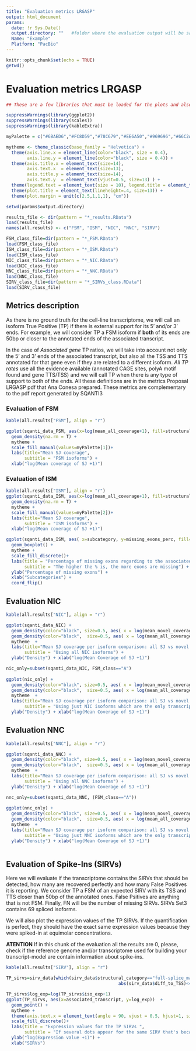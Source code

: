 ```yaml
---
title: "Evaluation metrics LRGASP"
output: html_document
params:
  date: !r Sys.Date()
  output.directory: ""   #folder where the evaluation output will be saved
  Name: "Example"
  Platform: "PacBio"
---
```


```r
knitr::opts_chunk$set(echo = TRUE)
getwd()
```

# Evaluation metrics LRGASP

```r

## These are a few libraries that must be loaded for the plots and also a couple of variables to make them "nice"

suppressWarnings(library(ggplot2))
suppressWarnings(library(scales))
suppressWarnings(library(kableExtra))

myPalette = c("#6BAED6","#FC8D59","#78C679","#EE6A50","#969696","#66C2A4", "goldenrod1", "darksalmon", "#41B6C4","tomato3", "#FE9929")

mytheme <- theme_classic(base_family = "Helvetica") +
  theme(axis.line.x = element_line(color="black", size = 0.4),
        axis.line.y = element_line(color="black", size = 0.4)) +
  theme(axis.title.x = element_text(size=14),
        axis.text.x  = element_text(size=13),
        axis.title.y = element_text(size=14),
        axis.text.y  = element_text(vjust=0.5, size=13) ) +
  theme(legend.text = element_text(size = 10), legend.title = element_text(size=11), legend.key.size = unit(0.5, "cm")) +
  theme(plot.title = element_text(lineheight=.4, size=13)) +
  theme(plot.margin = unit(c(2.5,1,1,1), "cm")) 

```

```r
setwd(params$output.directory)

results_file <- dir(pattern = "*_results.RData")
load(results_file)
names(all.results) <- c("FSM", "ISM", "NIC", "NNC", "SIRV")

FSM_class_file=dir(pattern = "*_FSM.RData")
load(FSM_class_file)
ISM_class_file=dir(pattern = "*_ISM.RData")
load(ISM_class_file)
NIC_class_file=dir(pattern = "*_NIC.RData")
load(NIC_class_file)
NNC_class_file=dir(pattern = "*_NNC.RData")
load(NNC_class_file)
SIRV_class_file=dir(pattern = "*_SIRVs_class.RData")
load(SIRV_class_file)

``` 


## Metrics description

As there is no ground truth for the cell-line transcriptome, we will call an isoform True Positive (TP) if there is external support for its 5' and/or 3' ends. For example, we will consider TP a FSM isoform if **both** of its ends are 50bp or closer to the annotated ends of the associated transcript. 

In the case of *Associated gene* TP ratios, we will take into account not only the 5' and 3' ends of the associated transcript, but also all the TSS and TTS annotated for that gene even if they are related to a different isoform. *All TP rates* use all the evidence available (annotated CAGE sites, polyA motif found and gene TTS/TSS) and we will call TP when there is any type of support to both of the ends. All these definitions are in the metrics Proposal LRGASP pdf that Ana Conesa prepared. These metrics are complementary to the pdf report generated by SQANTI3


### Evaluation of FSM

```r

kable(all.results["FSM"], align = "r")

ggplot(sqanti_data_FSM, aes(x=log(mean_all_coverage+1), fill=structural_category ) )+
  geom_density(na.rm = T) +
  mytheme +
  scale_fill_manual(values=myPalette[1])+
  labs(title="Mean SJ coverage",
       subtitle = "FSM isoforms") +
  xlab("log(Mean coverage of SJ +1)")

```

### Evaluation of ISM

```r

kable(all.results["ISM"], align = "r")
ggplot(sqanti_data_ISM, aes(x=log(mean_all_coverage+1), fill=structural_category ) )+
  geom_density(na.rm = T) +
  mytheme +
  scale_fill_manual(values=myPalette[2])+
  labs(title="Mean SJ coverage",
       subtitle = "ISM isoforms") +
  xlab("log(Mean coverage of SJ +1)")

ggplot(sqanti_data_ISM, aes( x=subcategory, y=missing_exons_perc, fill=subcategory)) +
  geom_boxplot() + 
  mytheme + 
  scale_fill_discrete()+
  labs(title = "Percentage of missing exons regarding to the associated reference transcript",
       subtitle = "The higher the % is, the more exons are missing") +
  ylab("Percentage of missing exons") +
  xlab("Subcategories") +
  coord_flip()

```

## Evaluation NIC

```r

kable(all.results["NIC"], align = "r")

ggplot(sqanti_data_NIC) +
  geom_density(color="black", size=0.5, aes( x = log(mean_novel_coverage +1) , fill="Just novel SJ"), alpha=0.5, na.rm = T) +
  geom_density(color="black",  size=0.5, aes( x = log(mean_all_coverage +1) , fill="All SJ"), alpha=0.5, na.rm = T) +
  mytheme  +
  labs(title="Mean SJ coverage per isoform comparison: all SJ vs novel SJ",
       subtitle = "Using all NIC isoforms") +
  ylab("Density") + xlab("log(Mean Coverage of SJ +1)") 

nic_only=subset(sqanti_data_NIC, FSM_class=="A")
  
ggplot(nic_only) +
  geom_density(color="black", size=0.5, aes( x = log(mean_novel_coverage +1) , fill="Just novel SJ"), alpha=0.5, na.rm = T) +
  geom_density(color="black",  size=0.5, aes( x = log(mean_all_coverage +1) , fill="All SJ"), alpha=0.5, na.rm = T) +
  mytheme  +
  labs(title="Mean SJ coverage per isoform comparison: all SJ vs novel SJ",
       subtitle = "Using just NIC isoforms which are the only transcript expressed for that gene") +
  ylab("Density") + xlab("log(Mean Coverage of SJ +1)")

```


## Evaluation NNC

```r

kable(all.results["NNC"], align = "r")

ggplot(sqanti_data_NNC) +
  geom_density(color="black", size=0.5, aes( x = log(mean_novel_coverage +1) , fill="Just novel SJ"), alpha=0.5, na.rm = T) +
  geom_density(color="black",  size=0.5, aes( x = log(mean_all_coverage +1) , fill="All SJ"), alpha=0.5, na.rm = T) +
  mytheme  +
  labs(title="Mean SJ coverage per isoform comparison: all SJ vs novel SJ",
       subtitle = "Using all NNC isoforms") +
  ylab("Density") + xlab("log(Mean Coverage of SJ +1)") 

nnc_only=subset(sqanti_data_NNC, (FSM_class=="A"))
  
ggplot(nnc_only) +
  geom_density(color="black", size=0.5, aes( x = log(mean_novel_coverage +1) , fill="Just novel SJ"), alpha=0.5, na.rm = T) +
  geom_density(color="black",  size=0.5, aes( x = log(mean_all_coverage +1) , fill="All SJ"), alpha=0.5, na.rm = T) +
  mytheme  +
  labs(title="Mean SJ coverage per isoform comparison: all SJ vs novel SJ",
       subtitle = "Using just NNC isoforms which are the only transcript expressed for that gene") +
  ylab("Density") + xlab("log(Mean Coverage of SJ +1)")



```


## Evaluation of Spike-Ins (SIRVs) 

Here we will evaluate if the transcriptome contains the SIRVs that should be detected, how many are recovered perfectly and how many False Positives it is reporting. We consider TP a FSM of an expected SIRV with its TSS and TTS closer than 50bp of the annotated ones. False Psitives are anything that is not FSM. Finally, FN will be the number of missing SIRVs. SIRVs Set3 contains 69 spliced isoforms.

We will also plot the expression values of the TP SIRVs. If the quantification is perfect, they should have the exact same expression values because they were spiked-in at equimolar concentrations.

**ATENTION**
If in this chunk of the evaluation all the results are 0, please, check if the reference genome and/or transcriptome used for building your transcript-model are contain information about spike-ins.


```r
kable(all.results["SIRV"], align = "r")

TP_sirvs=sirv_data[which(sirv_data$structural_category=="full-splice_match" & 
                                           abs(sirv_data$diff_to_TSS)<=50 & abs(sirv_data$diff_to_TTS)<=50),]

TP_sirvs$log_exp=log(TP_sirvs$iso_exp+1)
ggplot(TP_sirvs, aes(x=associated_transcript, y=log_exp))  +
  geom_point() +
  mytheme + 
  theme(axis.text.x = element_text(angle = 90, vjust = 0.5, hjust=1, size=8)) +
  scale_fill_discrete()+
  labs(title = "Expression values for the TP SIRVs ",
       subtitle = "If several dots appear for the same SIRV that's because of redundancy detecting SIRVs") +
  ylab("log(Expression value +1)") +
  xlab("SIRVs")

```


